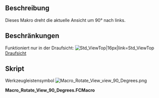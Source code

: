 <languages/>
{{Macro/de
|Name=Macro Rotate View by 90°
|Icon=Macro Rotate View view 90 Degrees.png
|Translate=Rotate View by 90°
|Description=Dieses Makro dreht die aktuelle Ansicht um 90 ° nach links. Funktioniert nur, wenn Sie sich in der [[Std_ViewTop/de|Draufsicht]] befinden
|Author=Yorik
|Version=01.00
|Date=2010-11-17
|FCVersion=All
|Download=[https://wiki.freecad.org/wiki/images/a/a0/Macro_Rotate_View_view_90_Degrees.png Werkzeugleistensymbol]
|SeeAlso=[[Macro_Rotate_ViewAxonometric/de|Macro Rotate ViewAxonometric]], [[Macro_Rotate_View_Free/de|Macro Rotate View Free]]
}}

<span id="Description"></span>
== Beschreibung ==

Dieses Makro dreht die aktuelle Ansicht um 90° nach links.

<span id="Limitations"></span>
==Beschränkungen==

Funktioniert nur in der Draufsicht: [[Image:View-top.svg|Std_ViewTop|16px|link=Std_ViewTop]] [[Std_ViewTop/de|Draufsicht]]

<span id="Script"></span>
==Skript==

Werkzeugleistensymbol  [[Image:Macro Rotate View view 90 Degrees.png]]

'''Macro_Rotate_View_90_Degrees.FCMacro'''

{{MacroCode|code=
import math
from pivy import coin
cam = Gui.ActiveDocument.ActiveView.getCameraNode()
rot = coin.SbRotation()
rot.setValue(coin.SbVec3f(0,0,1),math.pi/2)
nrot = cam.orientation.getValue() * rot
cam.orientation = nrot
}}


{{clear}}